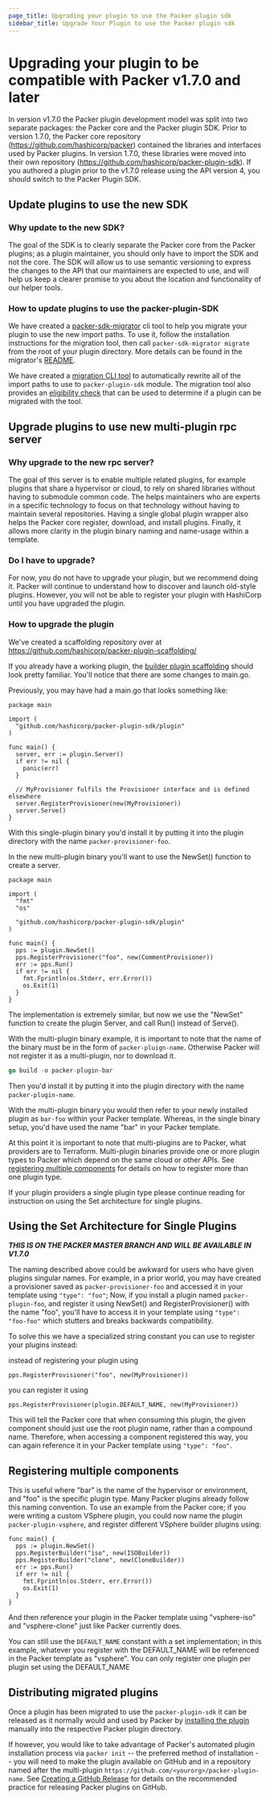 ```yaml
---
page_title: Upgrading your plugin to use the Packer plugin sdk
sidebar_title: Upgrade Your Plugin to use the Packer plugin sdk
---
```


# Upgrading your plugin to be compatible with Packer v1.7.0 and later

In version v1.7.0 the Packer plugin development model was split into two separate packages: the Packer core
and the Packer plugin SDK. Prior to version 1.7.0, the Packer core repository (https://github.com/hashicorp/packer) contained the libraries and interfaces used by Packer plugins. In version 1.7.0, these libraries were moved into their own repository (https://github.com/hashicorp/packer-plugin-sdk). If you authored a plugin prior to the v1.7.0 release using the API version 4, you should switch to the Packer Plugin SDK.

## Update plugins to use the new SDK

### Why update to the new SDK?

The goal of the SDK is to clearly separate the Packer core from the Packer plugins; as a plugin maintainer, you should only have to import the SDK and not the core. The SDK will allow us to use semantic versioning to express the changes to the API that our maintainers are expected to use, and will help us keep a clearer promise to you about the location and functionality of our helper tools.

### How to update plugins to use the packer-plugin-SDK

We have created a [packer-sdk-migrator](https://github.com/hashicorp/packer-sdk-migrator) cli tool to help you migrate your plugin to use the new import paths. To use it, follow the installation instructions for the migration tool, then call `packer-sdk-migrator migrate` from the root of your plugin directory. More details can be found in the migrator's [README](https://github.com/hashicorp/packer-sdk-migrator/blob/main/README.md).


We have created a [migration CLI tool](https://github.com/hashicorp/packer-sdk-migrator#packer-sdk-migrator) to automatically rewrite all of the import paths to use to `packer-plugin-sdk` module. The migration tool also provides an [eligibility check](https://github.com/hashicorp/packer-sdk-migrator#packer-sdk-migrator-check-check-eligibility-for-migration) that can be used to determine if a plugin can be migrated with the tool.

## Upgrade plugins to use new multi-plugin rpc server

### Why upgrade to the new rpc server?

The goal of this server is to enable multiple related plugins, for example plugins that share a hypervisor or cloud, to rely on shared libraries without having to submodule common code. The helps maintainers who are experts in a specific technology to focus on that technology without having to maintain several repositories. Having a single global plugin wrapper also helps the Packer core register, download, and install plugins. Finally, it allows more clarity in the plugin binary naming and name-usage within a template.

### Do I have to upgrade?

For now, you do not have to upgrade your plugin, but we recommend doing it. Packer will continue to understand how to discover and launch old-style plugins. However, you will not be able to register your plugin with HashiCorp until you have upgraded the plugin.

### How to upgrade the plugin

We've created a scaffolding repository over at https://github.com/hashicorp/packer-plugin-scaffolding/

If you already have a working plugin, the [builder plugin scaffolding](https://github.com/hashicorp/packer-plugin-scaffolding/tree/main/builder/scaffolding) should look pretty familiar. You'll notice that there are some changes to main.go.

Previously, you may have had a main.go that looks something like:

```golang
package main

import (
  "github.com/hashicorp/packer-plugin-sdk/plugin"
)

func main() {
  server, err := plugin.Server()
  if err != nil {
    panic(err)
  }

  // MyProvisioner fulfils the Provisioner interface and is defined elsewhere
  server.RegisterProvisioner(new(MyProvisioner))
  server.Serve()
}

```

With this single-plugin binary you'd install it by putting it into the plugin directory with the name
`packer-provisioner-foo`.


In the new multi-plugin binary you'll want to use the NewSet() function to create a server.

```golang
package main

import (
  "fmt"
  "os"

  "github.com/hashicorp/packer-plugin-sdk/plugin"
)

func main() {
  pps := plugin.NewSet()
  pps.RegisterProvisioner("foo", new(CommentProvisioner))
  err := pps.Run()
  if err != nil {
    fmt.Fprintln(os.Stderr, err.Error())
    os.Exit(1)
  }
}

```

The implementation is extremely similar, but now we use the "NewSet" function to create the plugin Server, and call Run() instead of Serve().

With the multi-plugin binary example, it is important to note that the name of the binary must be in the form of `packer-pluign-name`. Otherwise Packer will not register it as a multi-plugin, nor to download it.

```go
go build -o packer-plugin-bar
```

Then you'd install it by putting it into the plugin directory with the name `packer-plugin-name`.

With the multi-plugin binary you would then refer to your newly installed plugin as `bar-foo` within your Packer template. Whereas, in the single binary setup, you'd have used the name "bar" in your Packer template.

At this point it is important to note that multi-plugins are to Packer, what providers are to Terraform. Multi-plugin binaries provide one or more plugin types to Packer which depend on the same cloud or other APIs. See [registering multiple components](#registering-multiple-components) for details on how to register more than one plugin type.

If your plugin providers a single plugin type please continue reading for instruction on using the Set architecture for single plugins.


## Using the Set Architecture for Single Plugins

***THIS IS ON THE PACKER MASTER BRANCH AND WILL BE AVAILABLE IN V1.7.0***

The naming described above could be awkward for users who have given plugins singular names. For example, in a prior world, you may have created a provisioner saved as `packer-provisioner-foo` and accessed it in your template using `"type": "foo"`; Now, if you install a plugin named `packer-plugin-foo`, and register it using NewSet() and RegisterProvisioner() with the name "foo", you'll have to access it in your template using `"type": "foo-foo"` which stutters and breaks backwards compatibility.

To solve this we have a specialized string constant you can use to register your plugins instead:

instead of registering your plugin using

```golang
pps.RegisterProvisioner("foo", new(MyProvisioner))
```

you can register it using

```golang
pps.RegisterProvisioner(plugin.DEFAULT_NAME, new(MyProvisioner))
```

This will tell the Packer core that when consuming this plugin, the given component should just use the root plugin name, rather than a compound name. Therefore, when accessing a component registered this way, you can again reference it in your Packer template using `"type": "foo"`.

## Registering multiple components

This is useful where "bar" is the name of the hypervisor or environment, and "foo" is the specific plugin type. Many Packer plugins already follow this naming convention. To use an example from the Packer core; if you were writing a custom VSphere plugin, you could now name the plugin `packer-plugin-vsphere`, and register different VSphere builder plugins using:

```golang
func main() {
  pps := plugin.NewSet()
  pps.RegisterBuilder("iso", new(ISOBuilder))
  pps.RegisterBuilder("clone", new(CloneBuilder))
  err := pps.Run()
  if err != nil {
    fmt.Fprintln(os.Stderr, err.Error())
    os.Exit(1)
  }
}
```

And then reference your plugin in the Packer template using "vsphere-iso" and "vsphere-clone" just like Packer currently does.

You can still use the `DEFAULT_NAME` constant with a set implementation; in this example, whatever you register with the DEFAULT_NAME will be referenced in the Packer template as "vsphere". You can only register one plugin per plugin set using the DEFAULT_NAME

## Distributing migrated plugins
Once a plugin has been migrated to use the `packer-plugin-sdk` it can be released as it normally would and used by Packer by [installing the plugin](/docs/plugins#installing-plugins) manually into the respective Packer plugin directory.

If however, you would like to take advantage of Packer's automated plugin installation process via `packer init` -- the preferred method of installation -- you will need to make the plugin available on GitHub and in a repository named after the multi-plugin `https://github.com/<yourorg>/packer-plugin-name`. See [Creating a GitHub Release](/docs/plugins/creation#creating-a-github-release) for details on the recommended practice for releasing Packer plugins on GitHub.

